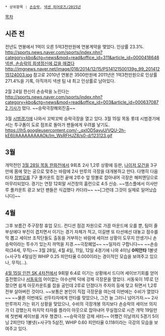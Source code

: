  * 상위항목 : [[손승락]], [[넥센 히어로즈/2015년]]

[[목차]]
== 시즌 전 ==
전년도 연봉에서 1억이 오른 5억3천만원에 연봉계약을 맺었다. 인상률 23.3%. [[http://sports.news.naver.com/sports/index.nhn?category=kbo&ctg=news&mod=read&office_id=311&article_id=0000418648 넥센, 손승락의 희생정신에 값을 매겼다]]
http://imgnews.naver.net/image/018/2014/12/15/PS14121500139g_99_20141215124003.jpg 참고로 2010년 연봉은 3500만원에 2011년은 1억3천만원으로 인상률 271.4%을 기록, 아직까지 넥센 팀 내 최고 인상률로 남아있다.

2월 24일 한신이 손승락을 노린다는 [[http://sports.news.naver.com/sports/index.nhn?category=kbo&ctg=news&mod=read&office_id=003&article_id=0006370872 기사]]가 떴다. ~~승락극장해외진출~~

3월 [[시범경기]]에 나와서 꼬박꼬박 승락극장을 열고 있다. 3월 15일 목동 롯데 시범경기에서는 투구폼이 도로 점프로 돌아가 팬들에게 우려를 낳기도.
https://lh5.googleusercontent.com/-_qxIOD5ayuU/VQU-2h-kE6I/AAAAAAAAAOk/Im_WsRFHJZ8/s0-d/123123.gif 
== 3월 ==
개막전인 [[넥센%20히어로즈/2015년/3~4월#s-1.1|3월 28일 목동 한화전]]에서 9회초 2사 1,2루 상황에 등판, [[나이저 모건]]을 3구만에 몸에 맞는 공으로 맞추는 바람에 2사 만루의 극장을 대개봉하고 만다. 다행히 다음 타자 [[정범모]]를 7구 풀카운트 접전 끝에 2루수 앞 땅볼로 잡아내어 극장은 해피엔딩으로 마무리되었다. 경기는 연장 12회말 서건창의 홈런으로 4:5 신승. ~~엠스플에서 이사만루 풀카운트 광고 보던 팬들은 식겁했다 카더라~~ ~~[그런데 그것이 실제로 일어났습니다]~~

== 4월 ==
그후 보름간 주구장창 휴업 모드. 컨디션 점검 차원으로 가끔 마운드에 오를 뿐, 팀이 줄부상에다 부진이 겹치면서 이기는 경기 자체가 적고, 이길땐 또 타선에선 대놓고 점수를 막 뽑고 세이브 조작단들도 출동을 거부하는 바람에 세이브 상황이 도무지 안생기니 손승락이라는 투수가 있는지 까먹을 지경.~~극장폐업~~ ~~일자리 구합니다~~ ~~손승락(34세, 무직)~~ 3월 28일, 4월 4일, 11일, 12일 4경기에 나와 4이닝 '''0피안타''' 1볼넷(+사구1) 4탈삼진 WHIP 0.25 피안타율 0.000이라는 경이적인 모습을 보여주고 있으나, 무직(...).

[[넥센 히어로즈/2015년/3~4월#s-6.2|4월 15일 인천 SK 4차전]]에서 9회말 6:4로 이기는 상황에서 드디어 세이브기회를 얻어 출전했으나 [[서동욱]]의 어이없는 야수선택 덕에 강제 극장문을 열었다. 서동욱이 1루로 던졌으면 쉽게 아웃카운트를 잡을 공인데 2루로 던졌다가 주자의 등에 맞고 튀면서 1,2루 전부 살아버린 것이다. ~~보통은 본인이 직접 극장문을 여는데 이번에는 수비가 열었다~~ ~~물론 이번에도 선두타자에게 안타를 맞았으나, 그건 늘 그러니 넘어가자.~~ 2사 만루까지 가는 위기 상황을 맞았으나, 수비의 극장개봉 의지보다 손승락의 세이브 의지가 더 강했는지 마지막 타자를 플라이 아웃으로 잡아내어 무실점으로 시즌 개막 19일만에 첫번째 세이브를 겨우 챙겼다. ~~승락극장 강제 셔터~~
어쨌건 이날까지 5경기 5이닝 2피안타 1볼넷(+사구1) 5삼진, WHIP 0.60 피안타율 0.118이라는 극강의 모습을 보여주고 있다.

